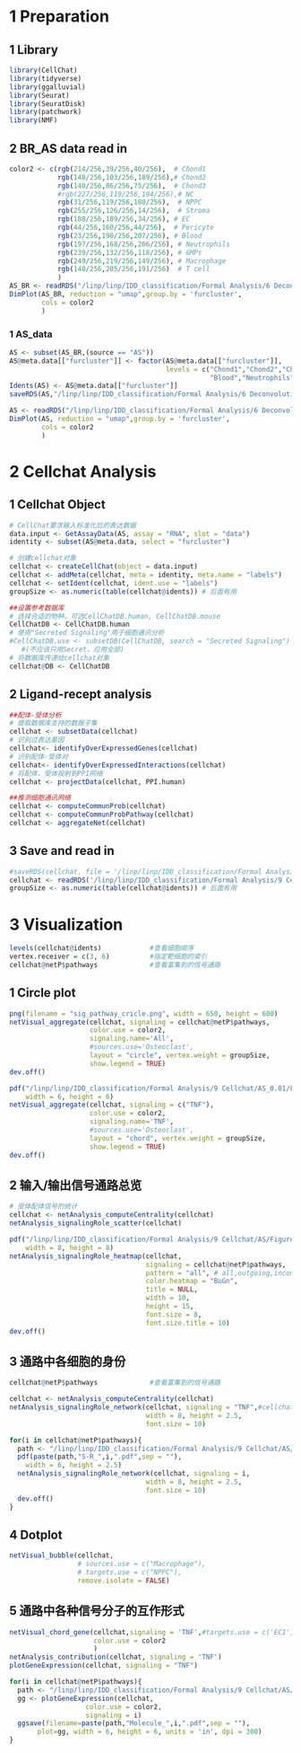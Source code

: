 
# 1 Preparation
## 1 Library
```r
library(CellChat)
library(tidyverse)
library(ggalluvial)
library(Seurat)
library(SeuratDisk)
library(patchwork)
library(NMF)
```

## 2 BR_AS data read in
```r
color2 <- c(rgb(214/256,39/256,40/256),  # Chond1
            rgb(148/256,103/256,189/256),# Chond2
            rgb(140/256,86/256,75/256),  # Chond3
            #rgb(227/256,119/256,194/256),# NC
            rgb(31/256,119/256,180/256),  # NPPC
            rgb(255/256,126/256,14/256),  # Stroma
            rgb(188/256,189/256,34/256), # EC
            rgb(44/256,160/256,44/256),  # Pericyte
            rgb(23/256,190/256,207/256), # Blood
            rgb(197/256,168/256,206/256), # Neutrophils
            rgb(239/256,132/256,118/256), # GMPs
            rgb(249/256,219/256,149/256), # Macrophage
            rgb(140/256,205/256,191/256)  # T cell
            ) 
AS_BR <- readRDS("/linp/linp/IDD_classification/Formal Analysis/6 Deconvolution/AS_BR/Merge-20231013.rds")
DimPlot(AS_BR, reduction = "umap",group.by = 'furcluster',
        cols = color2
        )
```

### 1 AS_data
```r
AS <- subset(AS_BR,(source == "AS"))
AS@meta.data[["furcluster"]] <- factor(AS@meta.data[["furcluster"]],
                                       levels = c("Chond1","Chond2","Chond3","NPPC","Stroma","EC","Pericyte",
                                                  "Blood","Neutrophils","GMPs","Macrophage","T cell"))
Idents(AS) <- AS@meta.data[["furcluster"]]
saveRDS(AS,"/linp/linp/IDD_classification/Formal Analysis/6 Deconvolution/AS_BR/AS-20240218.rds")
```

```r
AS <- readRDS("/linp/linp/IDD_classification/Formal Analysis/6 Deconvolution/AS_BR/AS-20240218.rds")
DimPlot(AS, reduction = "umap",group.by = 'furcluster',
        cols = color2
        )
```

# 2 Cellchat Analysis
## 1 Cellchat Object
```r
# CellChat要求输入标准化后的表达数据
data.input <- GetAssayData(AS, assay = "RNA", slot = "data")
identity <- subset(AS@meta.data, select = "furcluster")

# 创建cellchat对象
cellchat <- createCellChat(object = data.input)
cellchat <- addMeta(cellchat, meta = identity, meta.name = "labels")
cellchat <- setIdent(cellchat, ident.use = "labels") 
groupSize <- as.numeric(table(cellchat@idents)) # 后面有用

##设置参考数据库
# 选择合适的物种，可选CellChatDB.human, CellChatDB.mouse
CellChatDB <- CellChatDB.human
# 使用"Secreted Signaling"用于细胞通讯分析
#CellChatDB.use <- subsetDB(CellChatDB, search = "Secreted Signaling")
   #(不应该只用Secret，应用全部)
# 将数据库传递给cellchat对象
cellchat@DB <- CellChatDB
```

## 2 Ligand-recept analysis
```r
##配体-受体分析
# 提取数据库支持的数据子集
cellchat <- subsetData(cellchat)
# 识别过表达基因
cellchat<- identifyOverExpressedGenes(cellchat)
# 识别配体-受体对
cellchat<- identifyOverExpressedInteractions(cellchat)
# 将配体、受体投射到PPI网络
cellchat <- projectData(cellchat, PPI.human)

##推测细胞通讯网络
cellchat <- computeCommunProb(cellchat)
cellchat <- computeCommunProbPathway(cellchat)
cellchat <- aggregateNet(cellchat)
```

## 3 Save and read in
```r
#saveRDS(cellchat, file = '/linp/linp/IDD_classification/Formal Analysis/9 Cellchat/AS/cellchat.rds')
cellchat <- readRDS('/linp/linp/IDD_classification/Formal Analysis/9 Cellchat/AS_0.01/cellchat_scissor_ASpos.rds')
groupSize <- as.numeric(table(cellchat@idents)) # 后面有用
```

# 3 Visualization
```r
levels(cellchat@idents)            #查看细胞顺序
vertex.receiver = c(3, 6)          #指定靶细胞的索引
cellchat@netP$pathways             #查看富集到的信号通路
```

## 1 Circle plot
```r
png(filename = "sig_pathway_cricle.png", width = 650, height = 600)
netVisual_aggregate(cellchat, signaling = cellchat@netP$pathways, 
                    color.use = color2,
                    signaling.name='All', 
                    #sources.use='Osteoclast',
                    layout = "circle", vertex.weight = groupSize,
                    show.legend = TRUE)
dev.off()
```

```r
pdf("/linp/linp/IDD_classification/Formal Analysis/9 Cellchat/AS_0.01/Figures/Chord_TNF.pdf",
    width = 6, height = 6)
netVisual_aggregate(cellchat, signaling = c("TNF"),
                    color.use = color2,
                    signaling.name='TNF', 
                    #sources.use='Osteoclast',
                    layout = "chord", vertex.weight = groupSize,
                    show.legend = TRUE)
dev.off()
```


## 2 输入/输出信号通路总览
```r
# 受体配体信号的统计
cellchat <- netAnalysis_computeCentrality(cellchat)
netAnalysis_signalingRole_scatter(cellchat)
```

```r
pdf("/linp/linp/IDD_classification/Formal Analysis/9 Cellchat/AS/Figures/Overview.pdf",
    width = 8, height = 8)
netAnalysis_signalingRole_heatmap(cellchat, 
                                  signaling = cellchat@netP$pathways,
                                  pattern = "all", # all,outgoing,incoming
                                  color.heatmap = "BuGn",
                                  title = NULL,
                                  width = 10,
                                  height = 15,
                                  font.size = 8,
                                  font.size.title = 10) 
dev.off()
```
## 3 通路中各细胞的身份
```r
cellchat@netP$pathways             #查看富集到的信号通路

cellchat <- netAnalysis_computeCentrality(cellchat)
netAnalysis_signalingRole_network(cellchat, signaling = "TNF",#cellchat@netP$pathways,#'CALCR', 
                                  width = 8, height = 2.5, 
                                  font.size = 10)

for(i in cellchat@netP$pathways){
  path <- "/linp/linp/IDD_classification/Formal Analysis/9 Cellchat/AS/Figures/Sender_Receiver/"
  pdf(paste(path,"S-R_",i,".pdf",sep = ""),
    width = 6, height = 2.5)
  netAnalysis_signalingRole_network(cellchat, signaling = i, 
                                  width = 8, height = 2.5, 
                                  font.size = 10)
  dev.off()
}
```

## 4 Dotplot
```r
netVisual_bubble(cellchat, 
                 # sources.use = c("Macrophage"), 
                 # targets.use = c("NPPC"), 
                 remove.isolate = FALSE)
```
## 5 通路中各种信号分子的互作形式
```r
netVisual_chord_gene(cellchat,signaling = 'TNF',#targets.use = c('EC1','EC2'),
                     color.use = color2
                     )
netAnalysis_contribution(cellchat, signaling = 'TNF')
plotGeneExpression(cellchat, signaling = "TNF")

for(i in cellchat@netP$pathways){
  path <- "/linp/linp/IDD_classification/Formal Analysis/9 Cellchat/AS/Figures/Molecule/"
  gg <- plotGeneExpression(cellchat, 
                   color.use = color2,
                   signaling = i)
  ggsave(filename=paste(path,"Molecule_",i,".pdf",sep = ""),
       plot=gg, width = 6, height = 6, units = 'in', dpi = 300)
}
```